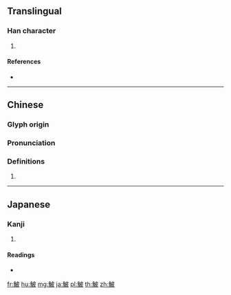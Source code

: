 {{character info/new}}
{{also|鲏}}
==Translingual==

===Han character===
{{Han char|rn=195|rad=魚|as=05|sn=16|four=|canj=NFDHE}}

# {{defn|Han|sort=魚05}}

====References====
* {{Han ref|kx=1468.090|dkj=46069|hdz=74684.010|uh=9B8D|ud=39821}}

----

==Chinese==
{{zh-forms|s=鲏}}

===Glyph origin===
{{Han etym}}

===Pronunciation===
{{zh-pron
|m=pī
|mc=y
|oc=y
|cat=
}}

===Definitions===
{{zh-hanzi}}

# {{rfdef|zh}}

----

==Japanese==

===Kanji===
{{ja-kanji|grade=|rs=魚05}}

# {{defn|lang=ja|sort=魚05}}

====Readings====
* {{ja-readings|on=[[ひ]] (hi)|kun=[[かわはぎ]] (kawahagi)}}

[[fr:鮍]]
[[hu:鮍]]
[[mg:鮍]]
[[ja:鮍]]
[[pl:鮍]]
[[th:鮍]]
[[zh:鮍]]